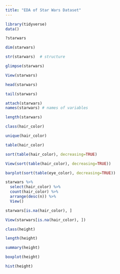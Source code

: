```yaml
---
title: "EDA of Star Wars Dataset"
---
```


```r
library(tidyverse)
data()
```

```r
?starwars
```

```r
dim(starwars)
```

```r
str(starwars)  # structure
```

```r
glimpse(starwars)
```

```r
View(starwars)
```

```r
head(starwars)
```

```r
tail(starwars)
```

```r
attach(starwars)
names(starwars) # names of variables
```

```r
length(starwars)
```

```r
class(hair_color)
```

```r
unique(hair_color)
```

```r
table(hair_color)
```

```r
sort(table(hair_color), decreasing=TRUE)
```

```r
View(sort(table(hair_color), decreasing=TRUE))
```

```r
barplot(sort(table(eye_color), decreasing=TRUE))
```

```r
starwars %>%
  select(hair_color) %>%
  count(hair_color) %>%
  arrange(desc(n)) %>%
  View()
```

```r
starwars[is.na(hair_color), ]
```

```r
View(starwars[is.na(hair_color), ])
```

```r
class(height)
```

```r
length(height)
```

```r
summary(height)
```

```r
boxplot(height)
```

```r
hist(height)
```

```r

```

```r

```

```r

```

```r

```
